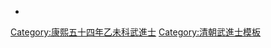 {{Navbox
|name = 康熙五十四年乙未科武殿試金榜
|title = 康熙五十四年（[[1715年]]）乙未科武殿試金榜
|titlestyle = background-color:#FFD700;
|image =
|style = width:100%;text-align:center; 
|groupstyle = text-align:center; background-color:#FFD700;
|liststyle = text-align:center;
|state = {{{state<includeonly>|collapsed</includeonly>}}}
|group1 = 第一甲<br>賜武進士及第<br>共3名
|list1 = '''[[賽都|賽　都]]''' - '''[[許履亨]]''' - □□□

|group2 = 第二甲<br>賜武進士出身<br>共？名
|list2 = □□□ - 囗囗囗 - 囗囗囗 - 囗囗囗 - 囗囗囗 - 囗囗囗 - 囗囗囗 - 囗囗囗 - 囗囗囗 - 囗囗囗<br>囗囗囗 - 

|group3 = 第三甲<br>賜同武進士出身<br>共？名
|list3 = 名次不詳：<br>[[耿宏道]] - [[吳秉忠]] - [[塞都|塞　都]] - [[孫紹昌]] - [[葉衍秩]] - [[徐湛恩]] - [[周士元]] - [[隨樞|隨　樞]] - [[阮玉堂]] - [[楊琦 (清朝)|楊　琦]]<br>[[繆肇祺]] - [[朱鴻祚]] - [[曹炎|曹　炎]]

|belowstyle = text-align: center; background-color:#FFD700;
|below='''前一科：[[Template:康熙五十二年癸巳恩科武殿試金榜|康熙五十二年癸巳恩科]]　'''·'''　後一科：[[Template:康熙五十七年戊戌科武殿試金榜|康熙五十七年戊戌科]]'''<br>'''同科進士：[[Template:康熙五十四年乙未科殿試金榜|康熙五十四年乙未文科]]'''

}}
[[Category:康熙五十四年乙未科武進士]]
<noinclude>
[[Category:康熙五十四年乙未科武進士| ]]
[[Category:清朝武進士模板]]
*<small></small></noinclude>